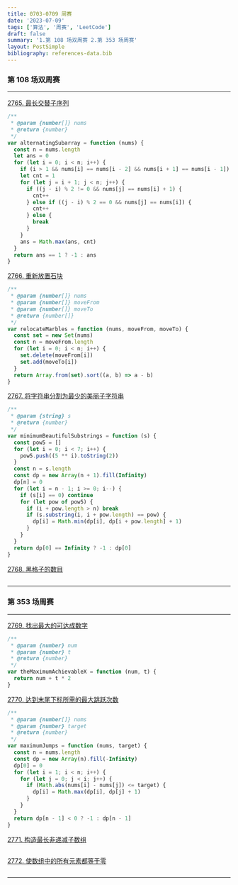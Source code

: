 ```yaml
---
title: 0703-0709 周赛
date: '2023-07-09'
tags: ['算法', '周赛', 'LeetCode']
draft: false
summary: '1.第 108 场双周赛 2.第 353 场周赛'
layout: PostSimple
bibliography: references-data.bib
---
```


### 第 108 场双周赛

---

[2765. 最长交替子序列](https://leetcode.cn/problems/longest-alternating-subarray/)

```js
/**
 * @param {number[]} nums
 * @return {number}
 */
var alternatingSubarray = function (nums) {
  const n = nums.length
  let ans = 0
  for (let i = 0; i < n; i++) {
    if (i > 1 && nums[i] == nums[i - 2] && nums[i + 1] == nums[i - 1]) continue
    let cnt = 1
    for (let j = i + 1; j < n; j++) {
      if ((j - i) % 2 != 0 && nums[j] == nums[i] + 1) {
        cnt++
      } else if ((j - i) % 2 == 0 && nums[j] == nums[i]) {
        cnt++
      } else {
        break
      }
    }
    ans = Math.max(ans, cnt)
  }
  return ans == 1 ? -1 : ans
}
```

[2766. 重新放置石块](https://leetcode.cn/problems/relocate-marbles/)

```js
/**
 * @param {number[]} nums
 * @param {number[]} moveFrom
 * @param {number[]} moveTo
 * @return {number[]}
 */
var relocateMarbles = function (nums, moveFrom, moveTo) {
  const set = new Set(nums)
  const n = moveFrom.length
  for (let i = 0; i < n; i++) {
    set.delete(moveFrom[i])
    set.add(moveTo[i])
  }
  return Array.from(set).sort((a, b) => a - b)
}
```

[2767. 将字符串分割为最少的美丽子字符串](https://leetcode.cn/problems/partition-string-into-minimum-beautiful-substrings/)

```js
/**
 * @param {string} s
 * @return {number}
 */
var minimumBeautifulSubstrings = function (s) {
  const pow5 = []
  for (let i = 0; i < 7; i++) {
    pow5.push((5 ** i).toString(2))
  }
  const n = s.length
  const dp = new Array(n + 1).fill(Infinity)
  dp[n] = 0
  for (let i = n - 1; i >= 0; i--) {
    if (s[i] == 0) continue
    for (let pow of pow5) {
      if (i + pow.length > n) break
      if (s.substring(i, i + pow.length) == pow) {
        dp[i] = Math.min(dp[i], dp[i + pow.length] + 1)
      }
    }
  }
  return dp[0] == Infinity ? -1 : dp[0]
}
```

[2768. 黑格子的数目](https://leetcode.cn/problems/number-of-black-blocks/)

```js

```

---

### 第 353 场周赛

---

[2769. 找出最大的可达成数字](https://leetcode.cn/problems/find-the-maximum-achievable-number/)

```js
/**
 * @param {number} num
 * @param {number} t
 * @return {number}
 */
var theMaximumAchievableX = function (num, t) {
  return num + t * 2
}
```

[2770. 达到末尾下标所需的最大跳跃次数](https://leetcode.cn/problems/maximum-number-of-jumps-to-reach-the-last-index/)

```js
/**
 * @param {number[]} nums
 * @param {number} target
 * @return {number}
 */
var maximumJumps = function (nums, target) {
  const n = nums.length
  const dp = new Array(n).fill(-Infinity)
  dp[0] = 0
  for (let i = 1; i < n; i++) {
    for (let j = 0; j < i; j++) {
      if (Math.abs(nums[i] - nums[j]) <= target) {
        dp[i] = Math.max(dp[i], dp[j] + 1)
      }
    }
  }
  return dp[n - 1] < 0 ? -1 : dp[n - 1]
}
```

[2771. 构造最长非递减子数组](https://leetcode.cn/problems/longest-non-decreasing-subarray-from-two-arrays/)

```js

```

[2772. 使数组中的所有元素都等于零](https://leetcode.cn/problems/apply-operations-to-make-all-array-elements-equal-to-zero/)

```js

```

---
